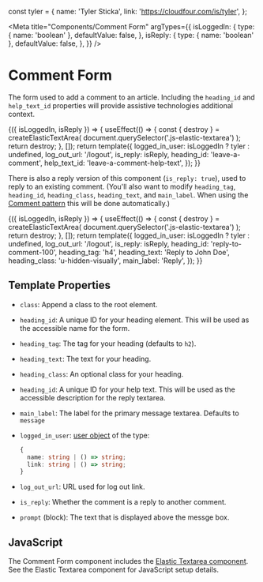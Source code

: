 const tyler = {
  name: 'Tyler Sticka',
  link: 'https://cloudfour.com/is/tyler',
};

<Meta
  title="Components/Comment Form"
  argTypes={{
    isLoggedIn: {
      type: { name: 'boolean' },
      defaultValue: false,
    },
    isReply: {
      type: { name: 'boolean' },
      defaultValue: false,
    },
  }}
/>

# Comment Form

The form used to add a comment to an article. Including the `heading_id` and `help_text_id` properties will provide assistive technologies additional context.

<Canvas>
  <Story
    name="Default"
    args={{ isReply: false }}
    parameters={{
      docs: {
        source: {
          code: makeTwigInclude(
            '@cloudfour/components/comment-form/comment-form.twig',
            {
              heading_id: 'leave-a-comment',
              help_text_id: 'leave-a-comment-help-text',
            }
          ),
        },
      },
    }}
  >
    {({ isLoggedIn, isReply }) => {
      useEffect(() => {
        const { destroy } = createElasticTextArea(
          document.querySelector('.js-elastic-textarea')
        );
        return destroy;
      }, []);
      return template({
        logged_in_user: isLoggedIn ? tyler : undefined,
        log_out_url: '/logout',
        is_reply: isReply,
        heading_id: 'leave-a-comment',
        help_text_id: 'leave-a-comment-help-text',
      });
    }}
  </Story>
</Canvas>

There is also a reply version of this component (`is_reply: true`), used to reply to an existing comment. (You'll also want to modify `heading_tag`, `heading_id`, `heading_class`, `heading_text`, and `main_label`. When using the [Comment pattern](/docs/components-comment--with-reply-button) this will be done automatically.)

<Canvas>
  <Story
    name="Reply"
    args={{ isReply: true, isLoggedIn: true }}
    parameters={{
      docs: {
        source: {
          code: makeTwigInclude(
            '@cloudfour/components/comment-form/comment-form.twig',
            {
              logged_in_user: tyler,
              log_out_url: '/logout',
              is_reply: true,
              heading_id: 'reply-to-comment-100',
              heading_tag: 'h4',
              heading_text: 'Reply to John Doe',
              heading_class: 'u-hidden-visually',
              main_label: 'Reply',
            }
          ),
        },
      },
    }}
  >
    {({ isLoggedIn, isReply }) => {
      useEffect(() => {
        const { destroy } = createElasticTextArea(
          document.querySelector('.js-elastic-textarea')
        );
        return destroy;
      }, []);
      return template({
        logged_in_user: isLoggedIn ? tyler : undefined,
        log_out_url: '/logout',
        is_reply: isReply,
        heading_id: 'reply-to-comment-100',
        heading_tag: 'h4',
        heading_text: 'Reply to John Doe',
        heading_class: 'u-hidden-visually',
        main_label: 'Reply',
      });
    }}
  </Story>
</Canvas>

## Template Properties

- `class`: Append a class to the root element.
- `heading_id`: A unique ID for your heading element. This will be used as the accessible name for the form.
- `heading_tag`: The tag for your heading (defaults to `h2`).
- `heading_text`: The text for your heading.
- `heading_class`: An optional class for your heading.
- `heading_id`: A unique ID for your help text. This will be used as the accessible description for the reply textarea.
- `main_label`: The label for the primary message textarea. Defaults to `message`
- `logged_in_user`: [user object](https://timber.github.io/docs/reference/timber-user/#properties) of the type:

  ```ts
  {
    name: string | () => string;
    link: string | () => string;
  }
  ```

- `log_out_url`: URL used for log out link.
- `is_reply`: Whether the comment is a reply to another comment.
- `prompt` (block): The text that is displayed above the messge box.

## JavaScript

The Comment Form component includes the [Elastic Textarea component](/docs/components-input--elastic-textarea). See the Elastic Textarea component for JavaScript setup details.
